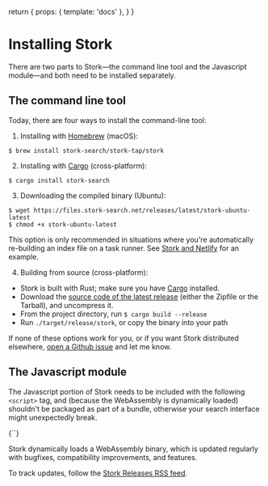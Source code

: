   return {
    props: { template: 'docs' },
  }
}

# Installing Stork

There are two parts to Stork—the command line tool and the Javascript module—and both need to be installed separately.

## The command line tool

Today, there are four ways to install the command-line tool:

1. Installing with [Homebrew](https://brew.sh) (macOS):
  ```
  $ brew install stork-search/stork-tap/stork
  ```
2. Installing with [Cargo](https://crates.io/crates/stork-search) (cross-platform):
  ```
  $ cargo install stork-search
  ```
3. Downloading the compiled binary (Ubuntu):
  ```
  $ wget https://files.stork-search.net/releases/latest/stork-ubuntu-latest
  $ chmod +x stork-ubuntu-latest
  ```

  This option is only recommended in situations where you're automatically re-building an index file on a task runner. See [Stork and Netlify](/docs/stork-and-netlify) for an example.
  
4. Building from source (cross-platform):
  - Stork is built with Rust; make sure you have [Cargo](https://github.com/rust-lang/cargo/) installed.
  - Download the [source code of the latest release](https://github.com/jameslittle230/stork/releases) (either the Zipfile or the Tarball), and uncompress it.
  - From the project directory, run `$ cargo build --release`
  - Run `./target/release/stork`, or copy the binary into your path

If none of these options work for you, or if you want Stork distributed elsewhere, [open a Github issue](https://github.com/jameslittle230/stork/issues/new) and let me know.

## The Javascript module

The Javascript portion of Stork needs to be included with the following `<script>` tag, and (because the WebAssembly is dynamically loaded) shouldn't be packaged as part of a bundle, otherwise your search interface might unexpectedly break.

<Codeblock lang="html">
  {`<script src="https://files.stork-search.net/stork.js"></script>`}
</Codeblock>

Stork dynamically loads a WebAssembly binary, which is updated regularly with bugfixes, compatibility improvements, and features.

To track updates, follow the [Stork Releases RSS feed](https://github.com/jameslittle230/stork/releases.atom).